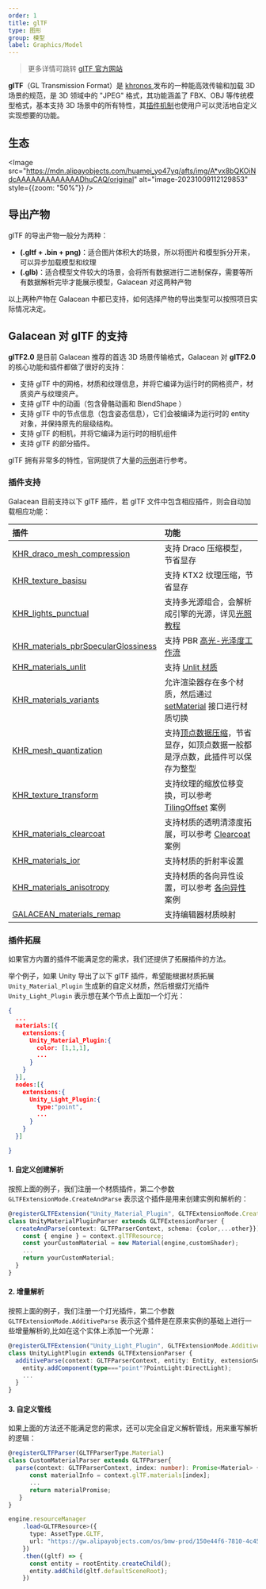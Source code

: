 ```yaml
---
order: 1
title: glTF
type: 图形
group: 模型
label: Graphics/Model
---
```


> 更多详情可跳转 [glTF 官方网站](https://www.khronos.org/gltf/)

**glTF**（GL Transmission Format）是 [khronos ](https://www.khronos.org/)发布的一种能高效传输和加载 3D 场景的规范，是 3D 领域中的 "JPEG" 格式，其功能涵盖了 FBX、OBJ 等传统模型格式，基本支持 3D 场景中的所有特性，其[插件机制](https://github.com/KhronosGroup/glTF/tree/master/extensions/2.0/Khronos)也使用户可以灵活地自定义实现想要的功能。

## 生态

<Image src="https://mdn.alipayobjects.com/huamei_yo47yq/afts/img/A*vx8bQKOiNdcAAAAAAAAAAAAADhuCAQ/original" alt="image-20231009112129853" style={{zoom: "50%"}} />

## 导出产物

glTF 的导出产物一般分为两种：

- **(.gltf + .bin + png)**：适合图片体积大的场景，所以将图片和模型拆分开来，可以异步加载模型和纹理
- **(.glb)**：适合模型文件较大的场景，会将所有数据进行二进制保存，需要等所有数据解析完毕才能展示模型，Galacean 对这两种产物

以上两种产物在 Galacean 中都已支持，如何选择产物的导出类型可以按照项目实际情况决定。

## Galacean 对 glTF 的支持

**glTF2.0** 是目前 Galacean 推荐的首选 3D 场景传输格式，Galacean 对 **glTF2.0** 的核心功能和插件都做了很好的支持：

- 支持 glTF 中的网格，材质和纹理信息，并将它编译为运行时的网格资产，材质资产与纹理资产。
- 支持 glTF 中的动画（包含骨骼动画和 BlendShape ）
- 支持 glTF 中的节点信息（包含姿态信息），它们会被编译为运行时的 entity 对象，并保持原先的层级结构。
- 支持 glTF 的相机，并将它编译为运行时的相机组件
- 支持 glTF 的部分插件。

glTF 拥有非常多的特性，官网提供了大量的[示例](https://github.com/KhronosGroup/glTF-Sample-Models/tree/master/2.0)进行参考。

### 插件支持

Galacean 目前支持以下 glTF 插件，若 glTF 文件中包含相应插件，则会自动加载相应功能：

| 插件 | 功能 |
| :-- | :-- |
| [KHR_draco_mesh_compression](https://github.com/KhronosGroup/glTF/tree/main/extensions/2.0/Khronos/KHR_draco_mesh_compression) | 支持 Draco 压缩模型，节省显存 |
| [KHR_texture_basisu](https://github.com/KhronosGroup/glTF/tree/main/extensions/2.0/Khronos/KHR_texture_basisu) | 支持 KTX2 纹理压缩，节省显存 |
| [KHR_lights_punctual](https://github.com/KhronosGroup/glTF/tree/main/extensions/2.0/Khronos/KHR_lights_punctual) | 支持多光源组合，会解析成引擎的光源，详见[光照教程](/docs/graphics/light/light/) |
| [KHR_materials_pbrSpecularGlossiness](https://github.com/KhronosGroup/glTF/tree/main/extensions/2.0/Archived/KHR_materials_pbrSpecularGlossiness) | 支持 PBR [高光-光泽度工作流](/apis/core/#PBRSpecularMaterial) |
| [KHR_materials_unlit](https://github.com/KhronosGroup/glTF/tree/main/extensions/2.0/Khronos/KHR_materials_unlit) | 支持 [Unlit 材质](/docs/graphics/shader/builtins/unlit/) |
| [KHR_materials_variants](https://github.com/KhronosGroup/glTF/tree/main/extensions/2.0/Khronos/KHR_materials_variants) | 允许渲染器存在多个材质，然后通过 [setMaterial](/apis/core/#Renderer-setMaterial) 接口进行材质切换 |
| [KHR_mesh_quantization](https://github.com/KhronosGroup/glTF/tree/main/extensions/2.0/Khronos/KHR_mesh_quantization) | 支持[顶点数据压缩](https://github.com/KhronosGroup/glTF/tree/master/extensions/2.0/Khronos/KHR_mesh_quantization#extending-mesh-attributes)，节省显存，如顶点数据一般都是浮点数，此插件可以保存为整型 |
| [KHR_texture_transform](https://github.com/KhronosGroup/glTF/tree/main/extensions/2.0/Khronos/KHR_texture_transform) | 支持纹理的缩放位移变换，可以参考 [TilingOffset](/embed/tiling-offset) 案例 |
| [KHR_materials_clearcoat](https://github.com/KhronosGroup/glTF/tree/main/extensions/2.0/Khronos/KHR_materials_clearcoat) | 支持材质的透明清漆度拓展，可以参考 [Clearcoat](/embed/pbr-clearcoat) 案例 |
| [KHR_materials_ior](https://github.com/KhronosGroup/glTF/tree/main/extensions/2.0/Khronos/KHR_materials_ior) | 支持材质的折射率设置 |
| [KHR_materials_anisotropy](https://github.com/KhronosGroup/glTF/tree/main/extensions/2.0/Khronos/KHR_materials_anisotropy) | 支持材质的各向异性设置，可以参考 [各向异性](/embed/pbr-anisotropy) 案例 |
| [GALACEAN_materials_remap](https://github.com/galacean/engine/blob/main/packages/loader/src/gltf/extensions/GALACEAN_materials_remap.ts) | 支持编辑器材质映射 |

### 插件拓展

如果官方内置的插件不能满足您的需求，我们还提供了拓展插件的方法。

举个例子，如果 Unity 导出了以下 glTF 插件，希望能根据材质拓展 `Unity_Material_Plugin` 生成新的自定义材质，然后根据灯光插件 `Unity_Light_Plugin` 表示想在某个节点上面加一个灯光：

```json
{
  ...
  materials:[{
    extensions:{
      Unity_Material_Plugin:{
        color: [1,1,1],
        ...
      }
    }
  }],
  nodes:[{
    extensions:{
      Unity_Light_Plugin:{
        type:"point",
        ...
      }
    }
  }]

}
```

#### 1. 自定义创建解析

按照上面的例子，我们注册一个材质插件，第二个参数 `GLTFExtensionMode.CreateAndParse` 表示这个插件是用来创建实例和解析的：

```ts
@registerGLTFExtension("Unity_Material_Plugin", GLTFExtensionMode.CreateAndParse)
class UnityMaterialPluginParser extends GLTFExtensionParser {
  createAndParse(context: GLTFParserContext, schema: {color,...other}}): Promise<Material> {
    const { engine } = context.glTFResource;
    const yourCustomMaterial = new Material(engine,customShader);
    ...
    return yourCustomMaterial;
  }
}
```

#### 2. 增量解析

按照上面的例子，我们注册一个灯光插件，第二个参数 `GLTFExtensionMode.AdditiveParse` 表示这个插件是在原来实例的基础上进行一些增量解析的,比如在这个实体上添加一个光源：

```ts
@registerGLTFExtension("Unity_Light_Plugin", GLTFExtensionMode.AdditiveParse)
class UnityLightPlugin extends GLTFExtensionParser {
  additiveParse(context: GLTFParserContext, entity: Entity, extensionSchema: {type,...other}): void {
    entity.addComponent(type==="point"?PointLight:DirectLight);
    ...
  }
}
```

#### 3. 自定义管线

如果上面的方法还不能满足您的需求，还可以完全自定义解析管线，用来重写解析的逻辑：

```ts
@registerGLTFParser(GLTFParserType.Material)
class CustomMaterialParser extends GLTFParser{
  parse(context: GLTFParserContext, index: number): Promise<Material> {
      const materialInfo = context.glTF.materials[index];
      ...
      return materialPromise;
   }
}

engine.resourceManager
    .load<GLTFResource>({
      type: AssetType.GLTF,
      url: "https://gw.alipayobjects.com/os/bmw-prod/150e44f6-7810-4c45-8029-3575d36aff30.gltf"
    })
    .then((gltf) => {
      const entity = rootEntity.createChild();
      entity.addChild(gltf.defaultSceneRoot);
    })
```
